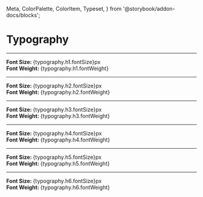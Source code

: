   Meta,
  ColorPalette,
  ColorItem,
  Typeset,
} from '@storybook/addon-docs/blocks';

<Meta title="Mui/Typography" />

# Typography

<hr />

<div>
  <b>Font Size: </b>
  {typography.h1.fontSize}px
</div>
<div>
  <b>Font Weight: </b>
  {typography.h1.fontWeight}
</div>
<Typeset
  fontSizes={[typography.h1.fontSize]}
  fontWeight={typography.h1.fontWeight}
  sampleText="Heading 1"
/>
<hr />

<div>
  <b>Font Size: </b>
  {typography.h2.fontSize}px
</div>
<div>
  <b>Font Weight: </b>
  {typography.h2.fontWeight}
</div>
<Typeset
  fontSizes={[typography.h2.fontSize]}
  fontWeight={typography.h2.fontWeight}
  sampleText="Heading 2"
/>
<hr />

<div>
  <b>Font Size: </b>
  {typography.h3.fontSize}px
</div>
<div>
  <b>Font Weight: </b>
  {typography.h3.fontWeight}
</div>
<Typeset
  fontSizes={[typography.h3.fontSize]}
  fontWeight={typography.h3.fontWeight}
  sampleText="Heading 3"
/>
<hr />

<div>
  <b>Font Size: </b>
  {typography.h4.fontSize}px
</div>
<div>
  <b>Font Weight: </b>
  {typography.h4.fontWeight}
</div>
<Typeset
  fontSizes={[typography.h4.fontSize]}
  fontWeight={typography.h4.fontWeight}
  sampleText="Heading 4"
/>
<hr />

<div>
  <b>Font Size: </b>
  {typography.h5.fontSize}px
</div>
<div>
  <b>Font Weight: </b>
  {typography.h5.fontWeight}
</div>
<Typeset
  fontSizes={[typography.h5.fontSize]}
  fontWeight={typography.h5.fontWeight}
  sampleText="Heading 5"
/>
<hr />

<div>
  <b>Font Size: </b>
  {typography.h6.fontSize}px
</div>
<div>
  <b>Font Weight: </b>
  {typography.h6.fontWeight}
</div>
<Typeset
  fontSizes={[typography.h6.fontSize]}
  fontWeight={typography.h6.fontWeight}
  sampleText="Heading 6"
/>
